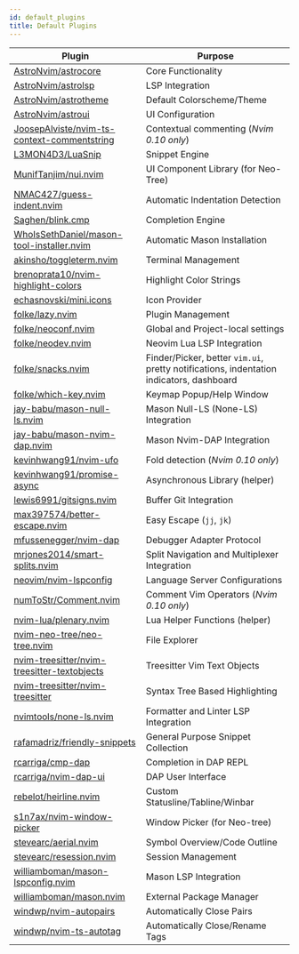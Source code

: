 ```yaml
---
id: default_plugins
title: Default Plugins
---
```


| Plugin                                                                                                        | Purpose                                                                                 |
| ------------------------------------------------------------------------------------------------------------- | --------------------------------------------------------------------------------------- |
| [AstroNvim/astrocore](https://github.com/AstroNvim/astrocore)                                                 | Core Functionality                                                                      |
| [AstroNvim/astrolsp](https://github.com/AstroNvim/astrolsp)                                                   | LSP Integration                                                                         |
| [AstroNvim/astrotheme](https://github.com/AstroNvim/astrotheme)                                               | Default Colorscheme/Theme                                                               |
| [AstroNvim/astroui](https://github.com/AstroNvim/astroui)                                                     | UI Configuration                                                                        |
| [JoosepAlviste/nvim-ts-context-commentstring](https://github.com/JoosepAlviste/nvim-ts-context-commentstring) | Contextual commenting (_Nvim 0.10 only_)                                                |
| [L3MON4D3/LuaSnip](https://github.com/L3MON4D3/LuaSnip)                                                       | Snippet Engine                                                                          |
| [MunifTanjim/nui.nvim](https://github.com/MunifTanjim/nui.nvim)                                               | UI Component Library (for Neo-Tree)                                                     |
| [NMAC427/guess-indent.nvim](https://github.com/NMAC427/guess-indent.nvim)                                     | Automatic Indentation Detection                                                         |
| [Saghen/blink.cmp](https://github.com/Saghen/blink.cmp)                                                       | Completion Engine                                                                       |
| [WhoIsSethDaniel/mason-tool-installer.nvim](https://github.com/WhoIsSethDaniel/mason-tool-installer.nvim)     | Automatic Mason Installation                                                            |
| [akinsho/toggleterm.nvim](https://github.com/akinsho/toggleterm.nvim)                                         | Terminal Management                                                                     |
| [brenoprata10/nvim-highlight-colors](https://github.com/brenoprata10/nvim-highlight-colors)                   | Highlight Color Strings                                                                 |
| [echasnovski/mini.icons](https://github.com/echasnovski/mini.icons)                                           | Icon Provider                                                                           |
| [folke/lazy.nvim](https://github.com/folke/lazy.nvim)                                                         | Plugin Management                                                                       |
| [folke/neoconf.nvim](https://github.com/folke/neoconf.nvim)                                                   | Global and Project-local settings                                                       |
| [folke/neodev.nvim](https://github.com/folke/neodev.nvim)                                                     | Neovim Lua LSP Integration                                                              |
| [folke/snacks.nvim](https://github.com/folke/snacks.nvim)                                                     | Finder/Picker, better `vim.ui`, pretty notifications, indentation indicators, dashboard |
| [folke/which-key.nvim](https://github.com/folke/which-key.nvim)                                               | Keymap Popup/Help Window                                                                |
| [jay-babu/mason-null-ls.nvim](https://github.com/jay-babu/mason-null-ls.nvim)                                 | Mason Null-LS (None-LS) Integration                                                     |
| [jay-babu/mason-nvim-dap.nvim](https://github.com/jay-babu/mason-nvim-dap.nvim)                               | Mason Nvim-DAP Integration                                                              |
| [kevinhwang91/nvim-ufo](https://github.com/kevinhwang91/nvim-ufo)                                             | Fold detection (_Nvim 0.10 only_)                                                       |
| [kevinhwang91/promise-async](https://github.com/kevinhwang91/promise-async)                                   | Asynchronous Library (helper)                                                           |
| [lewis6991/gitsigns.nvim](https://github.com/lewis6991/gitsigns.nvim)                                         | Buffer Git Integration                                                                  |
| [max397574/better-escape.nvim](https://github.com/max397574/better-escape.nvim)                               | Easy Escape (`jj`, `jk`)                                                                |
| [mfussenegger/nvim-dap](https://github.com/mfussenegger/nvim-dap)                                             | Debugger Adapter Protocol                                                               |
| [mrjones2014/smart-splits.nvim](https://github.com/mrjones2014/smart-splits.nvim)                             | Split Navigation and Multiplexer Integration                                            |
| [neovim/nvim-lspconfig](https://github.com/neovim/nvim-lspconfig)                                             | Language Server Configurations                                                          |
| [numToStr/Comment.nvim](https://github.com/numToStr/Comment.nvim)                                             | Comment Vim Operators (_Nvim 0.10 only_)                                                |
| [nvim-lua/plenary.nvim](https://github.com/nvim-lua/plenary.nvim)                                             | Lua Helper Functions (helper)                                                           |
| [nvim-neo-tree/neo-tree.nvim](https://github.com/nvim-neo-tree/neo-tree.nvim)                                 | File Explorer                                                                           |
| [nvim-treesitter/nvim-treesitter-textobjects](https://github.com/nvim-treesitter/nvim-treesitter-textobjects) | Treesitter Vim Text Objects                                                             |
| [nvim-treesitter/nvim-treesitter](https://github.com/nvim-treesitter/nvim-treesitter)                         | Syntax Tree Based Highlighting                                                          |
| [nvimtools/none-ls.nvim](https://github.com/nvimtools/none-ls.nvim)                                           | Formatter and Linter LSP Integration                                                    |
| [rafamadriz/friendly-snippets](https://github.com/rafamadriz/friendly-snippets)                               | General Purpose Snippet Collection                                                      |
| [rcarriga/cmp-dap](https://github.com/rcarriga/cmp-dap)                                                       | Completion in DAP REPL                                                                  |
| [rcarriga/nvim-dap-ui](https://github.com/rcarriga/nvim-dap-ui)                                               | DAP User Interface                                                                      |
| [rebelot/heirline.nvim](https://github.com/rebelot/heirline.nvim)                                             | Custom Statusline/Tabline/Winbar                                                        |
| [s1n7ax/nvim-window-picker](https://github.com/s1n7ax/nvim-window-picker)                                     | Window Picker (for Neo-tree)                                                            |
| [stevearc/aerial.nvim](https://github.com/stevearc/aerial.nvim)                                               | Symbol Overview/Code Outline                                                            |
| [stevearc/resession.nvim](https://github.com/stevearc/resession.nvim)                                         | Session Management                                                                      |
| [williamboman/mason-lspconfig.nvim](https://github.com/williamboman/mason-lspconfig.nvim)                     | Mason LSP Integration                                                                   |
| [williamboman/mason.nvim](https://github.com/williamboman/mason.nvim)                                         | External Package Manager                                                                |
| [windwp/nvim-autopairs](https://github.com/windwp/nvim-autopairs)                                             | Automatically Close Pairs                                                               |
| [windwp/nvim-ts-autotag](https://github.com/windwp/nvim-ts-autotag)                                           | Automatically Close/Rename Tags                                                         |
